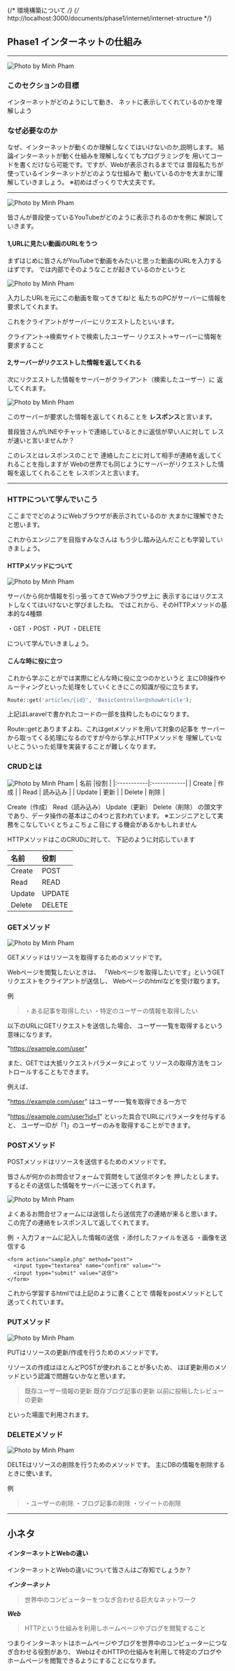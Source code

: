 {/* 環境構築について */}
{/* http://localhost:3000/documents/phase1/internet/internet-structure */}

 <div class="bg-white py-6 sm:py-8 lg:py-12">
  <div class="whitespace-nowrap mx-auto max-w-screen-md px-4 md:px-8">

## Phase1 インターネットの仕組み

---

<img
  src="/phase1/internet/network.png"
  loading="lazy"
  alt="Photo by Minh Pham"
  class=""
/>

### このセクションの目標

インターネットがどのようにして動き、
ネットに表示してくれているのかを理解しよう

### なぜ必要なのか

なぜ、インターネットが動くのか理解しなくてはいけないのか,説明します。
結論インターネットが動く仕組みを理解しなくてもプログラミングを
用いてコードを書くだけなら可能です。ですが、Webが表示されるまででは
普段私たちが使っているインターネットがどのような仕組みで
動いているのかを大まかに理解していきましょう。
※初めはざっくりで大丈夫です。

---

<img
  src="/phase1/internet/watch-youtube.png"
  loading="lazy"
  alt="Photo by Minh Pham"
  class=""
/>

皆さんが普段使っているYouTubeがどのように表示されるのかを例に
解説していきます。

#### 1,URLに見たい動画のURLをうつ

まずはじめに皆さんがYouTubeで動画をみたいと思った動画のURLを入力するはずです。
では内部でそのようなことが起きているのかというと

<img
  src="/phase1/internet/リクエストレスポンス.png"
  loading="lazy"
  alt="Photo by Minh Pham"
  class=""
/>

入力したURLを元にこの動画を取ってきてね!と
私たちのPCがサーバーに情報を要求してくれます。

これをクライアントがサーバーにリクエストしたといいます。

クライアント→検索サイトで検索したユーザー
リクエスト→サーバーに情報を要求すること

#### 2,サーバーがリクエストした情報を返してくれる

次にリクエストした情報をサーバーがクライアント（検索したユーザー）に
返してくれます。

<img
  src="/phase1/internet/httpについて.png"
  loading="lazy"
  alt="Photo by Minh Pham"
  class=""
/>

このサーバーが要求した情報を返してくれることを
**レスポンス**と言います。

普段皆さんがLINEやチャットで連絡しているときに返信が早い人に対して
レスが速いと言いませんか？

このレスとはレスポンスのことで
連絡したことに対して相手が連絡を返してくれることを指しますが
Webの世界でも同じようにサーバーがリクエストした情報を返してくれることを
レスポンスと言います。

---

### HTTPについて学んでいこう

ここまででどのようにWebブラウザが表示されているのか
大まかに理解できたと思います。

これからエンジニアを目指すみなさんは
もう少し踏み込んだことも学習していきましょう。

#### HTTPメソッドについて

<img
  src="/phase1/internet/http.png"
  loading="lazy"
  alt="Photo by Minh Pham"
  class=""
/>

サーバから何か情報を引っ張ってきてWebブラウザ上に
表示するにはリクエストしなくてはいけないと学びましたね。
ではこれから、そのHTTPメソッドの基本的な4種類

・GET
・POST
・PUT
・DELETE

について学んでいきましょう。

#### こんな時に役に立つ

これから学ぶことがでは実際にどんな時に役に立つのかというと
主にDB操作やルーティングといった処理をしていくときにこの知識が役に立ちます。

```PHP
Route::get('articles/{id}', 'BasicController@showArticle');
```

上記はLaravelで書かれたコードの一部を抜粋したものになります。

Route::getとありますよね、これはgetメソッドを用いて対象の記事を
サーバーから取ってくる処理になるのですが今から学ぶ,HTTPメソッドを
理解していないとこういった処理を実装することが難しくなります。

### CRUDとは

<img
  src="/phase1/internet/CRUD.png"
  loading="lazy"
  alt="Photo by Minh Pham"
  class=""
/>
| 名前 |役割 | |:-----------|:------------| | Create | 作成 | | Read | 読み込み
| | Update | 更新 | | Delete | 削除 |

Create（作成）
Read（読み込み）
Update（更新）
Delete（削除）
の頭文字であり、データ操作の基本はこの4つと言われています。
※エンジニアとして実務をこなしていくとちょこちょこ目にする機会があるかもしれません

HTTPメソッドはこのCRUDに対して、
下記のように対応しています

| 名前   | 役割   |
| :----- | :----- |
| Create | POST   |
| Read   | READ   |
| Update | UPDATE |
| Delete | DELETE |

### GETメソッド

<img
  src="/phase1/internet/CRUD-GET.png"
  loading="lazy"
  alt="Photo by Minh Pham"
  class=""
/>

GETメソッドはリソースを取得するためのメソッドです。

Webページを閲覧したいときは、
「Webページを取得したいです」というGETリクエストをクライアントが送信し、
Webページのhtmlなどを受け取ります。

例

> ・ある記事を取得したい
> ・特定のユーザーの情報を取得したい

以下のURLにGETリクエストを送信した場合、
ユーザー一覧を取得するという意味になります。

"https://example.com/user"

また、GETでは大抵リクエストパラメータによって
リソースの取得方法をコントロールすることもできます。

例えば、

"https://example.com/user"
はユーザー一覧を取得できる一方で

"https://example.com/user?id=1"
といった具合でURLにパラメータを付与すると、
ユーザーIDが「1」のユーザーのみを取得することができます。

### POSTメソッド

POSTメソッドはリソースを送信するためのメソッドです。

皆さんが何かのお問合せフォームで質問をして送信ボタンを
押したとします。するとその送信した情報をサーバーに送ってくれます。

<img
  src="/phase1/internet/CRUD-POST.png"
  loading="lazy"
  alt="Photo by Minh Pham"
  class=""
/>

よくあるお問合せフォームには送信したら送信完了の連絡が来ると思います。
この完了の連絡をレスポンスして返してくれてます。

例
・入力フォームに記入した情報の送信
・添付したファイルを送る
・画像を送信する

```
<form action="sample.php" method="post">
  <input type="textarea" name="confirm" value="">
  <input type="submit" value="送信">
</form>
```

これから学習するhtmlでは上記のように書くことで
情報をpostメソッドとして送ってくれています。

### PUTメソッド

<img
  src="/phase1/internet/CRUD-PUT.png"
  loading="lazy"
  alt="Photo by Minh Pham"
  class=""
/>

PUTはリソースの更新/作成を行うためのメソッドです。

リソースの作成はほとんどPOSTが使われることが多いため、
ほぼ更新用のメソッドという認識で問題ないかなと思います。

> 既存ユーザー情報の更新
> 既存ブログ記事の更新
> 以前に投稿したレビューの更新

といった場面で利用されます。

### DELETEメソッド

<img
  src="/phase1/internet/CRUD-DELETE.png"
  loading="lazy"
  alt="Photo by Minh Pham"
  class=""
/>

DELTEはリソースの削除を行うためのメソッドです。
主にDBの情報を削除するときに使います。

例

> ・ユーザーの削除
> ・ブログ記事の削除
> ・ツイートの削除

---

## 小ネタ

#### インターネットとWebの違い

インターネットとWebの違いについて皆さんはご存知でしょうか？

**_インターネット_**

> 世界中のコンピューターをつなぎ合わせる巨大なネットワーク

**_Web_**

> HTTPという仕組みを利用しホームページやブログを閲覧すること

つまりインターネットはホームページやブログを世界中のコンピューターにつなぎ合わせる役割があり、
WebはそのHTTPの仕組みを利用して特定のブログやホームページを閲覧できるようにすることになります。

</div>

</div>
